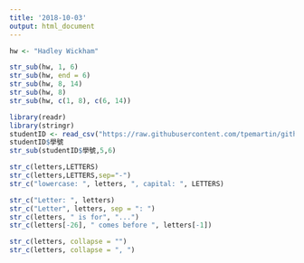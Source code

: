 ```yaml
---
title: '2018-10-03'
output: html_document
---
```


```r
hw <- "Hadley Wickham"

str_sub(hw, 1, 6)
str_sub(hw, end = 6)
str_sub(hw, 8, 14)
str_sub(hw, 8)
str_sub(hw, c(1, 8), c(6, 14))

```

```r
library(readr)
library(stringr)
studentID <- read_csv("https://raw.githubusercontent.com/tpemartin/github-data/master/studentID.csv")
studentID$學號
str_sub(studentID$學號,5,6)
```

```r
str_c(letters,LETTERS)
str_c(letters,LETTERS,sep="-")
str_c("lowercase: ", letters, ", capital: ", LETTERS)
```

```r
str_c("Letter: ", letters)
str_c("Letter", letters, sep = ": ")
str_c(letters, " is for", "...")
str_c(letters[-26], " comes before ", letters[-1])

str_c(letters, collapse = "")
str_c(letters, collapse = ", ")

```

